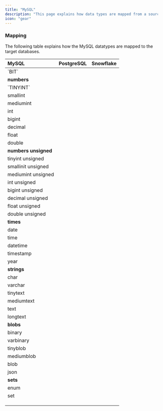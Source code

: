 ```yaml
---
title: "MySQL"
description: "This page explains how data types are mapped from a source MySQL database to target databases. Please visit the [MySQL Data Types Documentation](https://dev.mysql.com/doc/refman/8.4/en/data-types.html) to get a primer on the various MySQL datatypes. "
icon: "gear"
---
```


### Mapping

The following table explains how the MySQL datatypes are mapped to the target databases.

| MySQL                | PostgreSQL | Snowflake |
| :------------------- | :--------- | :-------- |
| \`BIT\`              |            |           |
| **numbers**          |            |           |
| \`TINYINT\`          |            |           |
| smallint             |            |           |
| mediumint            |            |           |
| int                  |            |           |
| bigint               |            |           |
| decimal              |            |           |
| float                |            |           |
| double               |            |           |
| **numbers unsigned** |            |           |
| tinyint unsigned     |            |           |
| smallinit unsigned   |            |           |
| mediumint unsigned   |            |           |
| int unsigned         |            |           |
| bigint unsigned      |            |           |
| decimal unsigned     |            |           |
| float unsigned       |            |           |
| double unsigned      |            |           |
| **times**            |            |           |
| date                 |            |           |
| time                 |            |           |
| datetime             |            |           |
| timestamp            |            |           |
| year                 |            |           |
| **strings**          |            |           |
| char                 |            |           |
| varchar              |            |           |
| tinytext             |            |           |
| mediumtext           |            |           |
| text                 |            |           |
| longtext             |            |           |
| **blobs**            |            |           |
| binary               |            |           |
| varbinary            |            |           |
| tinyblob             |            |           |
| mediumblob           |            |           |
| blob                 |            |           |
| json                 |            |           |
| **sets**             |            |           |
| enum                 |            |           |
| set                  |            |           |
|                      |            |           |
|                      |            |           |
|                      |            |           |
